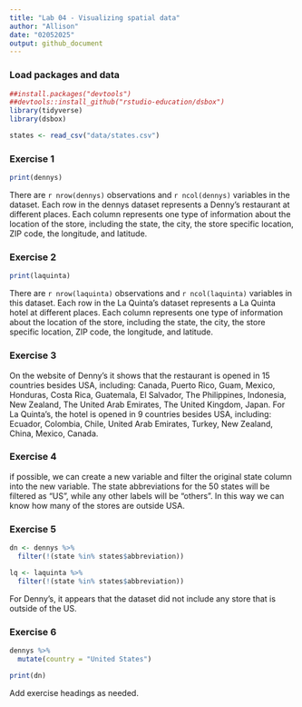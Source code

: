 ```yaml
---
title: "Lab 04 - Visualizing spatial data"
author: "Allison"
date: "02052025"
output: github_document
---
```


### Load packages and data

```r
##install.packages("devtools")
##devtools::install_github("rstudio-education/dsbox")
library(tidyverse)
library(dsbox)
```

```r
states <- read_csv("data/states.csv")
```

### Exercise 1

```r
print(dennys)
```

There are `r nrow(dennys)` observations and `r ncol(dennys)` variables in the dataset. Each row in the dennys dataset represents a Denny's restaurant at different places. Each column represents one type of information about the location of the store, including the state, the city, the store specific location, ZIP code, the longitude, and latitude. 

### Exercise 2

```r
print(laquinta)
```

There are `r nrow(laquinta)` observations and `r ncol(laquinta)` variables in this dataset. Each row in the La Quinta's dataset represents a La Quinta hotel at different places. Each column represents one type of information about the location of the store, including the state, the city, the store specific location, ZIP code, the longitude, and latitude. 


### Exercise 3

On the website of Denny's it shows that the restaurant is opened in 15 countries besides USA, including: Canada, Puerto Rico, Guam, Mexico, Honduras, Costa Rica, Guatemala, El Salvador, The Philippines, Indonesia, New Zealand, The United Arab Emirates, The United Kingdom, Japan. For La Quinta's, the hotel is opened in 9 countries besides USA, including: Ecuador, Colombia, Chile, United Arab Emirates, Turkey, New Zealand, China, Mexico, Canada. 

### Exercise 4

if possible, we can create a new variable and filter the original state column into the new variable. The state abbreviations for the 50 states will be filtered as "US", while any other labels will be "others". In this way we can know how many of the stores are outside USA.    

### Exercise 5

```r
dn <- dennys %>% 
  filter(!(state %in% states$abbreviation))

lq <- laquinta %>% 
  filter(!(state %in% states$abbreviation))
```

For Denny's, it appears that the dataset did not include any store that is outside of the US. 

### Exercise 6

```r
dennys %>%
  mutate(country = "United States")

print(dn)
```


 
Add exercise headings as needed.

